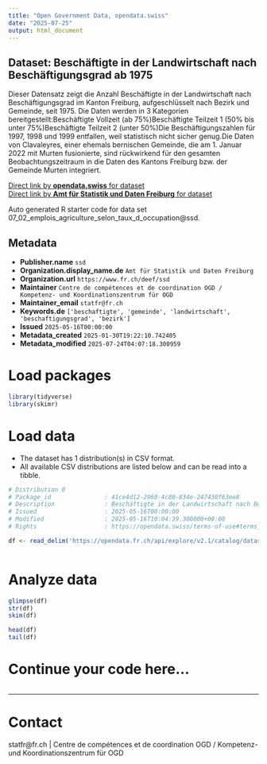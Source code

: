 ```yaml
---
title: "Open Government Data, opendata.swiss"
date: "2025-07-25"
output: html_document
---
```


## Dataset: Beschäftigte in der Landwirtschaft nach Beschäftigungsgrad ab 1975

Dieser Datensatz zeigt die Anzahl Beschäftigte in der Landwirtschaft nach Beschäftigungsgrad im Kanton Freiburg, aufgeschlüsselt nach Bezirk und Gemeinde, seit 1975. Die Daten werden in 3 Kategorien bereitgestellt:Beschäftigte Vollzeit (ab 75%)Beschäftigte Teilzeit 1 (50% bis unter 75%)Beschäftigte Teilzeit 2 (unter 50%)Die
Beschäftigungszahlen für 1997, 1998 und 1999 entfallen, weil statistisch nicht
sicher genug.Die Daten von Clavaleyres, einer ehemals bernischen Gemeinde, die am 1. Januar 2022 mit Murten fusionierte, sind rückwirkend für den gesamten Beobachtungszeitraum in die Daten des Kantons Freiburg bzw. der Gemeinde Murten integriert.

[Direct link by **opendata.swiss** for dataset](https://opendata.swiss/de/dataset/beschaftigte-in-der-landwirtschaft-nach-beschaftigungsgrad-ab-1975)<br>
[Direct link by **Amt für Statistik und Daten Freiburg** for dataset](https://opendata.fr.ch/explore/dataset/07_02_emplois_agriculture_selon_taux_d_occupation/)

Auto generated R starter code for data set 07_02_emplois_agriculture_selon_taux_d_occupation@ssd.

## Metadata

- **Publisher.name** `ssd`
- **Organization.display_name.de** `Amt für Statistik und Daten Freiburg`
- **Organization.url** `https://www.fr.ch/deef/ssd`
- **Maintainer** `Centre de compétences et de coordination OGD / Kompetenz- und Koordinationszentrum für OGD`
- **Maintainer_email** `statfr@fr.ch`
- **Keywords.de** `['beschaftigte', 'gemeinde', 'landwirtschaft', 'beschaftigungsgrad', 'bezirk']`
- **Issued** `2025-05-16T00:00:00`
- **Metadata_created** `2025-01-30T19:22:10.742405`
- **Metadata_modified** `2025-07-24T04:07:18.300959`


# Load packages

```r

library(tidyverse)
library(skimr)

```

# Load data

-   The dataset has 1 distribution(s) in CSV format.
-   All available CSV distributions are listed below and can be read into a tibble.

```r

# Distribution 0
# Package_id               : 41ce4d12-2960-4c80-834e-247430f63ee8
# Description              : Beschäftigte in der Landwirtschaft nach Beschäftigungsgrad ab 1975 (csv)
# Issued                   : 2025-05-16T00:00:00
# Modified                 : 2025-05-16T10:04:39.300000+00:00
# Rights                   : https://opendata.swiss/terms-of-use#terms_by

df <- read_delim('https://opendata.fr.ch/api/explore/v2.1/catalog/datasets/07_02_emplois_agriculture_selon_taux_d_occupation/exports/csv?use_labels=true')



```

# Analyze data

```r

glimpse(df)
str(df)
skim(df)

head(df)
tail(df)

```

# Continue your code here...

```r

```

------------------------------------------------------------------------

# Contact

statfr@fr.ch | Centre de compétences et de coordination OGD / Kompetenz- und Koordinationszentrum für OGD
